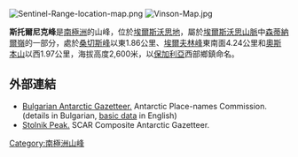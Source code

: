 [[Image:Sentinel-Range-location-map.png|thumb]]
[[Image:Vinson-Map.jpg|thumb]]

{{coord|78|36|52|S|84|57|05|W|display=title}}

'''斯托爾尼克峰'''是[[南極洲|南極洲]]的山峰，位於[[埃爾斯沃思地|埃爾斯沃思地]]，屬於[[埃爾斯沃思山脈|埃爾斯沃思山脈]]中[[森蒂納爾嶺|森蒂納爾嶺]]的一部分，處於[[桑切斯峰|桑切斯峰]]以東1.86公里、[[埃爾夫林峰|埃爾夫林峰]]東南面4.24公里和[[奧斯本山|奧斯本山]]以西1.97公里，海拔高度2,600米，以[[保加利亞|保加利亞]]西部鄉鎮命名。

==外部連結==
* [http://apcbg.org/gazet-bg.doc Bulgarian Antarctic Gazetteer.] {{Wayback|url=http://apcbg.org/gazet-bg.doc |date=20160206203828 }} Antarctic Place-names Commission. (details in Bulgarian, [http://apcbg.org/gazet.htm basic data] {{Wayback|url=http://apcbg.org/gazet.htm |date=20160304071225 }} in English)
* [http://data.aad.gov.au/aadc/gaz/scar/display_name.cfm?gaz_id=137231 Stolnik Peak.] {{Wayback|url=http://data.aad.gov.au/aadc/gaz/scar/display_name.cfm?gaz_id=137231 |date=20120616062222 }} SCAR Composite Antarctic Gazetteer.

{{DEFAULTSORT:Stolnik Peak}}
[[Category:南極洲山峰|Category:南極洲山峰]]


{{EllsworthLand-geo-stub}}